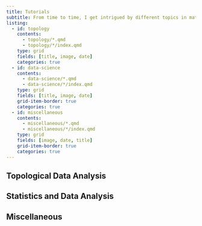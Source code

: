 ```yaml
---
title: Tutorials
subtitle: From time to time, I get intrigued by different topics in math, coding, data science, software, and subjects that no one else on Earth would care about. As soon as I start to dig in and things suddenly get little beyond my apprehension, posting here helps me wrap my head around it. This collection—if nothing else—helps me now to organize my thoughts, and would help me one day realize how I wasted my days!
listing: 
  - id: topology
    contents: 
      - topology/*.qmd 
      - topology/*/index.qmd
    type: grid
    fields: [title, image, date]
    categories: true
  - id: data-science
    contents: 
      - data-science/*.qmd
      - data-science/*/index.qmd
    type: grid
    fields: [title, image, date]
    grid-item-border: true
    categories: true
  - id: miscellaneous
    contents: 
      - miscellaneous/*.qmd
      - miscellaneous/*/index.qmd
    type: grid
    fields: [image, date, title]
    grid-item-border: true
    categories: true
---
```


## Topological Data Analysis
::: {#topology}
:::

## Statistics and Data Analysis
:::{#data-science}
:::

## Miscellaneous
:::{#miscellaneous}
:::